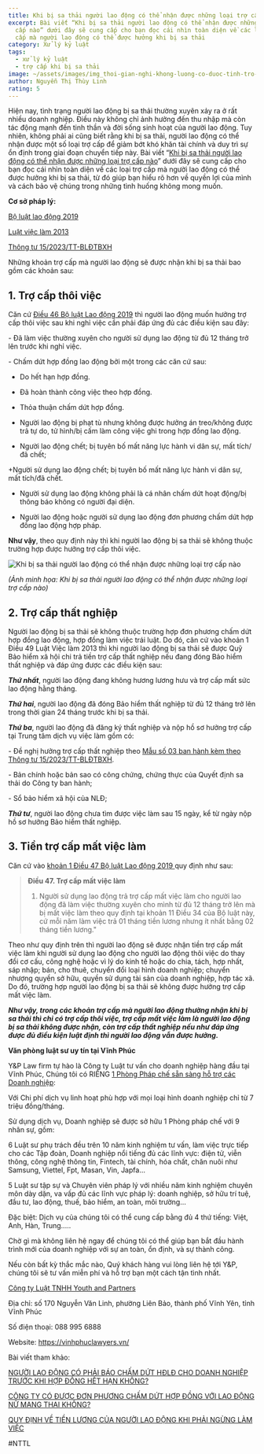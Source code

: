 ```yaml
---
title: Khi bị sa thải người lao động có thể nhận được những loại trợ cấp nào?
excerpt: Bài viết “Khi bị sa thải người lao động có thể nhận được những loại trợ
  cấp nào” dưới đây sẽ cung cấp cho bạn đọc cái nhìn toàn diện về các loại trợ
  cấp mà người lao động có thể được hưởng khi bị sa thải
category: Xử lý kỷ luật
tags:
  - xử lý kỷ luật
  - trợ cấp khi bị sa thải
image: ~/assets/images/img_thoi-gian-nghi-khong-luong-co-duoc-tinh-tro-cap-thoi-viec.jpg
author: Nguyễn Thị Thùy Linh
rating: 5
---
```

Hiện nay, tình trạng người lao động bị sa thải thường xuyên xảy ra ở rất nhiều doanh nghiệp. Điều này không chỉ ảnh hưởng đến thu nhập mà còn tác động mạnh đến tinh thần và đời sống sinh hoạt của người lao động. Tuy nhiên, không phải ai cũng biết rằng khi bị sa thải, người lao động có thể nhận được một số loại trợ cấp để giảm bớt khó khăn tài chính và duy trì sự ổn định trong giai đoạn chuyển tiếp này. Bài viết “[Khi bị sa thải người lao động có thể nhận được những loại trợ cấp nào](https://yplawfirm.vn/dich-vu-phap-ly/lao-dong/khi-bi-sa-thai-nguoi-lao-dong-co-the-nhan-duoc-nhung-loai-tro-cap-nao-35866.htm)” dưới đây sẽ cung cấp cho bạn đọc cái nhìn toàn diện về các loại trợ cấp mà người lao động có thể được hưởng khi bị sa thải, từ đó giúp bạn hiểu rõ hơn về quyền lợi của mình và cách bảo vệ chúng trong những tình huống không mong muốn.

**Cơ sở pháp lý:**

[Bộ luật lao động 2019](https://yplawfirm.vn/tin-tuc-phap-luat/van-ban-phap-luat/bo-luat-lao-dong-2019-so-45-2019-qh14-35835.htm)

[Luật việc làm 2013](https://yplawfirm.vn/tin-tuc-phap-luat/van-ban-phap-luat/luat-viec-lam-2013-35867.htm)

[Thông tư 15/2023/TT-BLĐTBXH](https://yplawfirm.vn/tin-tuc-phap-luat/van-ban-phap-luat/thong-tu-15-2023-tt-bldtbxh-35868.htm)

Những khoản trợ cấp mà người lao động sẽ được nhận khi bị sa thải bao gồm các khoản sau:

## 1.  Trợ cấp thôi việc

Căn cứ [Điều 46 Bộ luật Lao động 2019](https://yplawfirm.vn/tin-tuc-phap-luat/van-ban-phap-luat/bo-luat-lao-dong-2019-so-45-2019-qh14-35835.htm#:~:text=%C4%90i%E1%BB%81u%2046.%20Tr%E1%BB%A3,B%E1%BB%99%20lu%E1%BA%ADt%20n%C3%A0y.) thì người lao động muốn hưởng trợ cấp thôi việc sau khi nghỉ việc cần phải đáp ứng đủ các điều kiện sau đây:

\- Đã làm việc thường xuyên cho người sử dụng lao động từ đủ 12 tháng trở lên trước khi nghỉ việc.

\- Chấm dứt hợp đồng lao động bởi một trong các căn cứ sau:

+ Do hết hạn hợp đồng.

+ Đã hoàn thành công việc theo hợp đồng.

+ Thỏa thuận chấm dứt hợp đồng.

+ Người lao động bị phạt tù nhưng không được hưởng án treo/không được trả tự do, tử hình/bị cấm làm công việc ghi trong hợp đồng lao động.

+ Người lao động chết; bị tuyên bố mất năng lực hành vi dân sự, mất tích/đã chết;

+Người sử dụng lao động chết; bị tuyên bố mất năng lực hành vi dân sự, mất tích/đã chết.

+ Người sử dụng lao động không phải là cá nhân chấm dứt hoạt động/bị thông báo không có người đại diện.

+ Người lao động hoặc người sử dụng lao động đơn phương chấm dứt hợp đồng lao động hợp pháp.

**Như vậy**, theo quy định này thì khi người lao động bị sa thải sẽ không thuộc trường hợp được hưởng trợ cấp thôi việc.

![Khi bị sa thải người lao động có thể nhận được những loại trợ cấp nào](~/assets/images/khi-bi-sa-thai-nguoi-lao-dong-co-the-nhan-nhung-loai-tro-cap-nao.jpg "Khi bị sa thải người lao động có thể nhận được những loại trợ cấp nào")

*(Ảnh minh họa: Khi bị sa thải người lao động có thể nhận được những loại trợ cấp nào)*

## 2. Trợ cấp thất nghiệp

Người lao động bị sa thải sẽ không thuộc trường hợp đơn phương chấm dứt hợp đồng lao động, hợp đồng làm việc trái luật. Do đó, căn cứ vào khoản 1 Điều 49 Luật Việc làm 2013 thì khi người lao động bị sa thải sẽ được Quỹ Bảo hiểm xã hội chi trả tiền trợ cấp thất nghiệp nếu đang đóng Bảo hiểm thất nghiệp và đáp ứng được các điều kiện sau:

***Thứ nhất***, người lao động đang không hương lương hưu và trợ cấp mất sức lao động hằng tháng.

***Thứ hai***, người lao động đã đóng Bảo hiểm thất nghiệp từ đủ 12 tháng trở lên trong thời gian 24 tháng trước khi bị sa thải.

***Thứ ba***, người lao động đã đăng ký thất nghiệp và nộp hồ sơ hưởng trợ cấp tại Trung tâm dịch vụ việc làm gồm có:

\- Đề nghị hưởng trợ cấp thất nghiệp theo [Mẫu số 03 ban hành kèm theo Thông tư 15/2023/TT-BLĐTBXH](https://yplawfirm.vn/tin-tuc-phap-luat/van-ban-phap-luat/thong-tu-15-2023-tt-bldtbxh-35868.htm#:~:text=M%E1%BA%ABu%20s%E1%BB%91%2003,c%E1%BB%A7a%20Ch%C3%ADnh%20ph%E1%BB%A7.).

\- Bản chính hoặc bản sao có công chứng, chứng thực của Quyết định sa thải do Công ty ban hành;

\- Sổ bảo hiểm xã hội của NLĐ;

***Thứ tư***, người lao động chưa tìm được việc làm sau 15 ngày, kể từ ngày nộp hồ sơ hưởng Bảo hiểm thất nghiệp.

## 3. Tiền trợ cấp mất việc làm

Căn cứ vào [khoản 1 Điều 47 Bộ luật Lao động 2019 ](https://yplawfirm.vn/tin-tuc-phap-luat/van-ban-phap-luat/bo-luat-lao-dong-2019-so-45-2019-qh14-35835.htm#:~:text=%C4%90i%E1%BB%81u%2047.%20Tr%E1%BB%A3,th%C3%A1ng%20ti%E1%BB%81n%20l%C6%B0%C6%A1ng.)quy định như sau:

> **Điều 47. Trợ cấp mất việc làm**
>
> 1. Người sử dụng lao động trả trợ cấp mất việc làm cho người lao động đã làm việc thường xuyên cho mình từ đủ 12 tháng trở lên mà bị mất việc làm theo quy định tại khoản 11 Điều 34 của Bộ luật này, cứ mỗi năm làm việc trả 01 tháng tiền lương nhưng ít nhất bằng 02 tháng tiền lương."

Theo như quy định trên thì người lao động sẽ được nhận tiền trợ cấp mất việc làm khi người sử dụng lao động cho người lao động thôi việc do thay đổi cơ cấu, công nghệ hoặc vì lý do kinh tế hoặc do chia, tách, hợp nhất, sáp nhập; bán, cho thuê, chuyển đổi loại hình doanh nghiệp; chuyển nhượng quyền sở hữu, quyền sử dụng tài sản của doanh nghiệp, hợp tác xã. Do đó, trường hợp người lao động bị sa thải sẽ không được hưởng trợ cấp mất việc làm.

***Như vậy, trong các khoản trợ cấp mà người lao động thường nhận khi bị sa thải thì chỉ có trợ cấp thôi việc, trợ cấp mất việc làm là người lao động bị sa thải không được nhận, còn trợ cấp thất nghiệp nếu như đáp ứng được đủ điều kiện luật định thì người lao động vẫn được hưởng.***

**Văn phòng luật sư uy tín tại Vĩnh Phúc**

Y&P Law firm tự hào là Công ty Luật tư vấn cho doanh nghiệp hàng đầu tại Vĩnh Phúc, Chúng tôi có RIÊNG [1 Phòng Pháp chế sẵn sàng hỗ trợ các Doanh nghiệp](https://vinhphuclawyers.vn/dich-vu-phap-ly/ho-tro-doanh-nghiep/dich-vu-phap-che-doanh-nghiep-tai-vinh-phuc-35791.htm):

Với Chi phí dịch vụ linh hoạt phù hợp với mọi loại hình doanh nghiệp chỉ từ 7 triệu đồng/tháng.

Sử dụng dịch vụ, Doanh nghiệp sẽ được sở hữu 1 Phòng pháp chế với 9 nhân sự, gồm:

6 Luật sư phụ trách đều trên 10 năm kinh nghiệm tư vấn, làm việc trực tiếp cho các Tập đoàn, Doanh nghiệp nổi tiếng đủ các lĩnh vực: điện tử, viễn thông, công nghệ thông tin, Fintech, tài chính, hóa chất, chăn nuôi như Samsung, Viettel, Fpt, Masan, Vin, Japfa...

5 Luật sư tập sự và Chuyên viên pháp lý với nhiều năm kinh nghiệm chuyên môn dày dặn, va vấp đủ các lĩnh vực pháp lý: doanh nghiệp, sở hữu trí tuệ, đầu tư, lao động, thuế, bảo hiểm, an toàn, môi trường...

Đặc biệt: Dịch vụ của chúng tôi có thể cung cấp bằng đủ 4 thứ tiếng: Việt, Anh, Hàn, Trung.....

Chờ gì mà không liên hệ ngay để chúng tôi có thể giúp bạn bắt đầu hành trình mới của doanh nghiệp với sự an toàn, ổn định, và sự thành công.

Nếu còn bất kỳ thắc mắc nào, Quý khách hàng vui lòng liên hệ tới Y&P, chúng tôi sẽ tư vấn miễn phí và hỗ trợ bạn một cách tận tình nhất.

[Công ty Luật TNHH Youth and Partners](https://vinhphuclawyers.vn/)

Địa chỉ: số 170 Nguyễn Văn Linh, phường Liên Bảo, thành phố Vĩnh Yên, tỉnh Vĩnh Phúc

Số điện thoại: 088 995 6888

Website: <https://vinhphuclawyers.vn/>

Bài viết tham khảo:

[NGƯỜI LAO ĐỘNG CÓ PHẢI BÁO CHẤM DỨT HĐLĐ CHO DOANH NGHIỆP TRƯỚC KHI HỢP ĐỒNG HẾT HẠN KHÔNG?](https://vinhphuclawyers.vn/kien-thuc-phap-ly/lao-dong/nguoi-lao-dong-co-phai-bao-cham-dut-hdld-cho-doanh-nghiep-truoc-khi-hop-dong-het-han-khong-35965.htm)

[CÔNG TY CÓ ĐƯỢC ĐƠN PHƯƠNG CHẤM DỨT HỢP ĐỒNG VỚI LAO ĐỘNG NỮ MANG THAI KHÔNG?](https://vinhphuclawyers.vn/kien-thuc-phap-ly/lao-dong/cong-ty-co-duoc-don-phuong-cham-dut-hop-dong-voi-lao-dong-nu-mang-thai-khong-35942.htm)

[QUY ĐỊNH VỀ TIỀN LƯƠNG CỦA NGƯỜI LAO ĐỘNG KHI PHẢI NGỪNG LÀM VIỆC](https://vinhphuclawyers.vn/kien-thuc-phap-ly/lao-dong/quy-dinh-ve-tien-luong-cua-nguoi-lao-dong-khi-phai-ngung-lam-viec-35941.htm)

[](https://vinhphuclawyers.vn/kien-thuc-phap-ly/lao-dong/quy-dinh-ve-tien-luong-cua-nguoi-lao-dong-khi-phai-ngung-lam-viec-35941.htm)#NTTL
